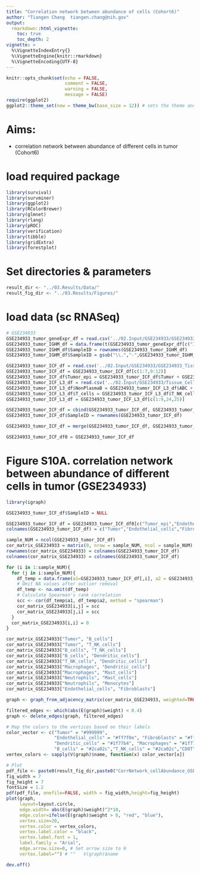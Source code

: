 ```yaml
---
title: "Correlation network between abundance of cells (Cohort6)"
author: "Tiangen Chang  tiangen.chang@nih.gov"
output: 
  rmarkdown::html_vignette:
    toc: true
    toc_depth: 2
vignette: >
  %\VignetteIndexEntry{}
  %\VignetteEngine{knitr::rmarkdown}
  %\VignetteEncoding{UTF-8}
---
```


```r
knitr::opts_chunk$set(echo = FALSE,
                      comment = FALSE, 
                      warning = FALSE, 
                      message = FALSE)
require(ggplot2)
ggplot2::theme_set(new = theme_bw(base_size = 12)) # sets the theme and axis font size
```


# Aims:

- correlation network between abundance of different cells in tumor (Cohort6)



# load required package
```r

library(survival)
library(survminer)
library(ggplot2)
library(RColorBrewer)
library(glmnet)
library(rlang)
library(pROC)
library(verification)
library(tibble)
library(gridExtra)
library(forestplot)

```



# Set directories & parameters
```r

result_dir <- "../03.Results/Data/"
result_fig_dir <- "../03.Results/Figures/"

```

# load data (sc RNASeq)
```r

# GSE234933
GSE234933_tumor_geneExpr_df = read.csv('../02.Input/GSE234933/GSE234933_pseudobulk_TPM_AllCells.csv', header=TRUE, row.names = 1) 
GSE234933_tumor_IGHM_df = data.frame(t(GSE234933_tumor_geneExpr_df[c("IGHM","IGHD","IGHA1","IGHG1","IGHG3"),]))
GSE234933_tumor_IGHM_df$SampleID = rownames(GSE234933_tumor_IGHM_df)
GSE234933_tumor_IGHM_df$SampleID = gsub("\\.","-",GSE234933_tumor_IGHM_df$SampleID)

GSE234933_tumor_ICF_df = read.csv('../02.Input/GSE234933/GSE234933_Tissue_CellProportions_withTumorCells.csv', header=TRUE, row.names = 1) 
GSE234933_tumor_ICF_df = GSE234933_tumor_ICF_df[c(1:7,9:12)]
GSE234933_tumor_ICF_df$Tumor_epi = GSE234933_tumor_ICF_df$Tumor + GSE234933_tumor_ICF_df$NormalEpith
GSE234933_tumor_ICF_L3_df = read.csv('../02.Input/GSE234933/Tissue_CellProportions_L2_L3_merged.csv', header=TRUE, row.names = 1) 
GSE234933_tumor_ICF_L3_df$NonPlasmaB = GSE234933_tumor_ICF_L3_df$ABC + GSE234933_tumor_ICF_L3_df$MemoryB + GSE234933_tumor_ICF_L3_df$NaiveB + GSE234933_tumor_ICF_L3_df$GCB
GSE234933_tumor_ICF_L3_df$T_cells = GSE234933_tumor_ICF_L3_df$T_NK_cells - GSE234933_tumor_ICF_L3_df$NK
GSE234933_tumor_ICF_L3_df = GSE234933_tumor_ICF_L3_df[c(1:9,24,25)]

GSE234933_tumor_ICF_df = cbind(GSE234933_tumor_ICF_df, GSE234933_tumor_ICF_L3_df)
GSE234933_tumor_ICF_df$SampleID = rownames(GSE234933_tumor_ICF_df)

GSE234933_tumor_ICF_df = merge(GSE234933_tumor_ICF_df, GSE234933_tumor_IGHM_df, by ="SampleID", all.x=T)

GSE234933_tumor_ICF_df0 = GSE234933_tumor_ICF_df


```

# Figure S10A. correlation network between abundance of different cells in tumor (GSE234933)
```r

library(igraph) 

GSE234933_tumor_ICF_df$SampleID = NULL

GSE234933_tumor_ICF_df = GSE234933_tumor_ICF_df0[c("Tumor_epi","Endothelial_cells","Fibroblasts","T_NK_cells","B_cells","Dendritic_cells","Macrophages","Mast_cells","Neutrophils","Monocytes")] 
colnames(GSE234933_tumor_ICF_df) = c("Tumor","Endothelial_cells","Fibroblasts","T_NK_cells","B_cells","Dendritic_cells","Macrophages","Mast_cells","Neutrophils","Monocytes")

sample_NUM = ncol(GSE234933_tumor_ICF_df)
cor_matrix_GSE234933 = matrix(0, nrow = sample_NUM, ncol = sample_NUM)
rownames(cor_matrix_GSE234933) = colnames(GSE234933_tumor_ICF_df)
colnames(cor_matrix_GSE234933) = colnames(GSE234933_tumor_ICF_df)

for (i in 1:sample_NUM){
  for (j in i:sample_NUM){
    df_temp = data.frame(a1=GSE234933_tumor_ICF_df[,i], a2 = GSE234933_tumor_ICF_df[,j])
    # Omit NA values after outlier removal
    df_temp <- na.omit(df_temp)
    # Calculate Spearman's rank correlation
    scc <- cor(df_temp$a1, df_temp$a2, method = "spearman")
    cor_matrix_GSE234933[i,j] = scc
    cor_matrix_GSE234933[j,i] = scc
  }
  cor_matrix_GSE234933[i,i] = 0
}

cor_matrix_GSE234933["Tumor", "B_cells"] 
cor_matrix_GSE234933["Tumor", "T_NK_cells"]
cor_matrix_GSE234933["B_cells", "T_NK_cells"]
cor_matrix_GSE234933["B_cells", "Dendritic_cells"]
cor_matrix_GSE234933["T_NK_cells", "Dendritic_cells"]
cor_matrix_GSE234933["Macrophages", "Dendritic_cells"]
cor_matrix_GSE234933["Macrophages", "Mast_cells"]
cor_matrix_GSE234933["Neutrophils", "Mast_cells"]
cor_matrix_GSE234933["Neutrophils", "Monocytes"]
cor_matrix_GSE234933["Endothelial_cells", "Fibroblasts"]

graph <- graph_from_adjacency_matrix(cor_matrix_GSE234933, weighted=TRUE)

filtered_edges <- which(abs(E(graph)$weight) < 0.4)
graph <- delete_edges(graph, filtered_edges)

# Map the colors to the vertices based on their labels
color_vector <- c("Tumor" = "#999999", 
                  "Endothelial_cells" = "#ff7f0e", "Fibroblasts" = "#ff7f0e", "NormalEpith" = "#ff7f0e",
                  "Dendritic_cells" = "#1f77b4", "Macrophages" = "#1f77b4", "Mast_cells" = "#1f77b4","Monocytes" = "#1f77b4", "Neutrophils" = "#1f77b4", 
                  "B_cells" = "#2ca02c","T_NK_cells" = "#2ca02c","CD8T" = "#2ca02c","MemoryB" = "#2ca02c","NaiveB" = "#2ca02c","NK" = "#2ca02c","PlasmaB" = "#2ca02c","Thelp" = "#2ca02c","Tregs" = "#2ca02c","NonPlasma" = "#2ca02c") 
vertex_colors <- sapply(V(graph)$name, function(x) color_vector[x])

# Plot 
pdf_file <- paste0(result_fig_dir,paste0("CorrNetwork_cellAbundance_GSE234933.pdf"))
fig_width = 7
fig_height = 7
fontSize = 1.2
pdf(pdf_file, onefile=FALSE, width = fig_width,height=fig_height)
plot(graph, 
     layout=layout.circle,
     edge.width= abs(E(graph)$weight)^2*10,
     edge.color=ifelse(E(graph)$weight > 0, "red", "blue"),
     vertex.size=20,
     vertex.color = vertex_colors,
     vertex.label.color = "black", 
     vertex.label.font = 1,
     label.family = "Arial",
     edge.arrow.size=0, # Set arrow size to 0
     vertex.label="") # ""   V(graph)$name

dev.off()


```



